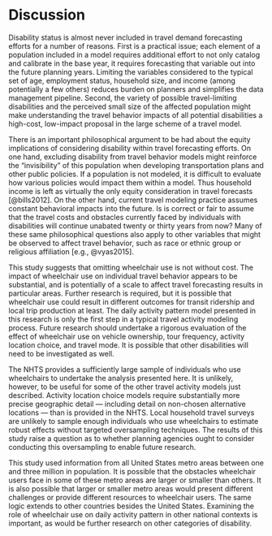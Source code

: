 # Discussion {#discussion}

Disability status is almost never included in travel demand forecasting 
efforts for a number of reasons. First is a practical issue; each element
of a population included in a model requires additional effort to not only catalog
and calibrate in the base year, it requires forecasting that variable out into 
the future planning years. Limiting the variables considered to the typical set 
of age, employment status, household size, and income (among potentially a few
others) reduces burden on planners and simplifies the data management pipeline.
Second, the variety of possible travel-limiting disabilities and the perceived
small size of the affected population might make understanding the travel 
behavior impacts of all potential disabilities a high-cost, low-impact proposal
in the large scheme of a travel model.

There is an important philosophical argument to be had about the equity
implications of considering disability within travel forecasting efforts. On
one hand, excluding disability from travel behavior models might reinforce the
"invisibility" of this population when developing transportation plans and other
public policies. If a population is not modeled, it is difficult to evaluate how
various policies would impact them within a model.  Thus household income is left
as virtually the only equity consideration in travel forecasts [@bills2012].
On the other hand, current
travel modeling practice assumes constant behavioral impacts into the future. Is 
is correct or fair to assume that the travel costs and obstacles currently
faced by individuals with disabilities will continue unabated twenty or thirty
years from now?  Many of these same philosophical questions also apply to 
other variables that might be observed to affect travel behavior, such as race 
or ethnic group or religious affiliation [e.g., @vyas2015]. 

This study suggests that omitting wheelchair use is not without cost.
The impact of wheelchair use on individual travel behavior appears to be
substantial, and is potentially of a scale to affect travel forecasting results
in particular areas. Further research is required, but it is possible that wheelchair
use could result in different outcomes for transit ridership and local trip
production at least. The daily activity pattern model presented in this research
is only the first step in a typical travel activity modeling process. Future
research should undertake a rigorous evaluation of the effect of wheelchair use
on vehicle ownership, tour frequency, activity location choice, and travel mode.
It is possible that other disabilities will need to be investigated as well.

The NHTS provides a sufficiently large sample of individuals who use wheelchairs
to undertake the analysis presented here. It is unlikely, however, to be useful
for some of the other travel activity models just described. Activity location
choice models require substantially more precise geographic detail --- including
detail on non-chosen alternative locations --- than is provided in the NHTS.
Local household travel surveys are unlikely to sample enough individuals who use
wheelchairs to estimate robust effects without targeted oversampling techniques. 
The results of this study raise a question as to whether planning agencies 
ought to consider conducting this oversampling to enable future research. 

This study used information from all United States metro areas between one and
three million in population. It is possible that the obstacles wheelchair users
face in some of these metro areas  are larger or smaller than others. It is also
possible that larger or smaller metro areas would present different challenges
or provide different resources to wheelchair users. The same logic extends to other
countries besides the United States. Examining the role of wheelchair use on daily
activity pattern in other national contexts is important, as would be further 
research on other categories of disability.



